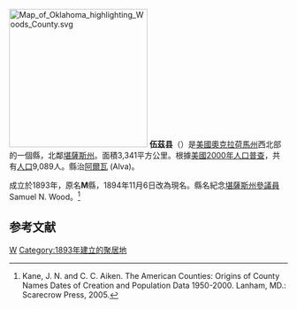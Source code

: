 {{noteTA
|T=zh-hans:伍兹县 (俄克拉何马州);zh-hk:伍茲縣 (奧克拉荷馬州);zh-tw:伍茲郡 (奧克拉荷馬州);
|1=zh-hans:县;zh-hk:縣;zh-tw:郡;
}}

[[File:Map_of_Oklahoma_highlighting_Woods_County.svg|250px]]
'''伍茲县'''（{{lang-en|Woods County}}）是[[美國|美國]][[奧克拉荷馬州|奧克拉荷馬州]]西北部的一個縣，北鄰[[堪薩斯州|堪薩斯州]]。面積3,341平方公里。根據[[美國2000年人口普查|美國2000年人口普查]]，共有[[人口|人口]]9,089人。縣治[[阿爾瓦_(奧克拉荷馬州)|阿爾瓦]] (Alva)。

成立於1893年，原名'''M'''縣，1894年11月6日改為現名。縣名紀念[[堪薩斯州|堪薩斯州]][[堪薩斯州州參議院|參議員]] Samuel N. Wood。<ref>Kane, J. N. and C. C. Aiken. The American Counties: Origins of County Names Dates of Creation and Population Data 1950-2000. Lanham, MD.: Scarecrow Press, 2005.</ref>

==参考文献==
<div class="references-small">
<references />
</div>

{{Oklahoma-stub}}
{{Oklahoma}}

[[Category:俄克拉何马州行政区划|W]]
[[Category:1893年建立的聚居地|Category:1893年建立的聚居地]]